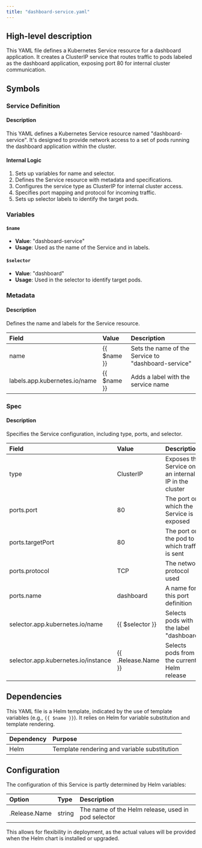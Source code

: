 ```yaml
---
title: "dashboard-service.yaml"
---
```


## High-level description
This YAML file defines a Kubernetes Service resource for a dashboard application. It creates a ClusterIP service that routes traffic to pods labeled as the dashboard application, exposing port 80 for internal cluster communication.

## Symbols

### Service Definition
#### Description
This YAML defines a Kubernetes Service resource named "dashboard-service". It's designed to provide network access to a set of pods running the dashboard application within the cluster.

#### Internal Logic
1. Sets up variables for name and selector.
2. Defines the Service resource with metadata and specifications.
3. Configures the service type as ClusterIP for internal cluster access.
4. Specifies port mapping and protocol for incoming traffic.
5. Sets up selector labels to identify the target pods.

### Variables
#### `$name`
- **Value**: "dashboard-service"
- **Usage**: Used as the name of the Service and in labels.

#### `$selector`
- **Value**: "dashboard"
- **Usage**: Used in the selector to identify target pods.

### Metadata
#### Description
Defines the name and labels for the Service resource.

| Field | Value | Description |
|:------|:------|:------------|
| name | {{ $name }} | Sets the name of the Service to "dashboard-service" |
| labels.app.kubernetes.io/name | {{ $name }} | Adds a label with the service name |

### Spec
#### Description
Specifies the Service configuration, including type, ports, and selector.

| Field | Value | Description |
|:------|:------|:------------|
| type | ClusterIP | Exposes the Service on an internal IP in the cluster |
| ports.port | 80 | The port on which the Service is exposed |
| ports.targetPort | 80 | The port on the pod to which traffic is sent |
| ports.protocol | TCP | The network protocol used |
| ports.name | dashboard | A name for this port definition |
| selector.app.kubernetes.io/name | {{ $selector }} | Selects pods with the label "dashboard" |
| selector.app.kubernetes.io/instance | {{ .Release.Name }} | Selects pods from the current Helm release |

## Dependencies
This YAML file is a Helm template, indicated by the use of template variables (e.g., `{{ $name }}`). It relies on Helm for variable substitution and template rendering.

| Dependency | Purpose |
|:-----------|:--------|
| Helm | Template rendering and variable substitution |

## Configuration
The configuration of this Service is partly determined by Helm variables:

| Option | Type | Description |
|:-------|:-----|:------------|
| .Release.Name | string | The name of the Helm release, used in pod selector |

This allows for flexibility in deployment, as the actual values will be provided when the Helm chart is installed or upgraded.